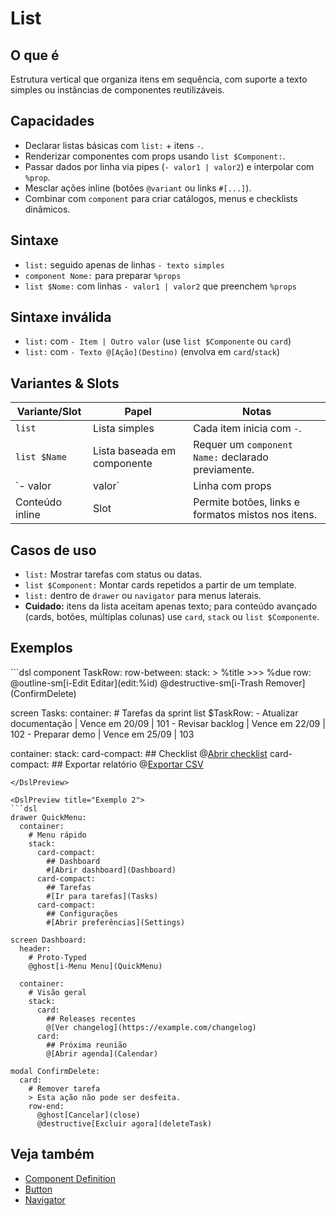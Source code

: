 # List

## O que é
Estrutura vertical que organiza itens em sequência, com suporte a texto simples ou instâncias de componentes reutilizáveis.

## Capacidades
- Declarar listas básicas com `list:` + itens `-`.
- Renderizar componentes com props usando `list $Component:`.
- Passar dados por linha via pipes (`- valor1 | valor2`) e interpolar com `%prop`.
- Mesclar ações inline (botões `@variant` ou links `#[...]`).
- Combinar com `component` para criar catálogos, menus e checklists dinâmicos.

## Sintaxe
- `list:` seguido apenas de linhas `- texto simples`
- `component Nome:` para preparar `%props`
- `list $Nome:` com linhas `- valor1 | valor2` que preenchem `%props`

## Sintaxe inválida
- `list:` com `- Item | Outro valor` (use `list $Componente` ou `card`)
- `list:` com `- Texto @[Ação](Destino)` (envolva em `card`/`stack`)

## Variantes & Slots
| Variante/Slot | Papel | Notas |
| --- | --- | --- |
| `list` | Lista simples | Cada item inicia com `-`. |
| `list $Name` | Lista baseada em componente | Requer um `component Name:` declarado previamente. |
| `- valor | valor` | Linha com props | A ordem deve corresponder aos `%props`. |
| Conteúdo inline | Slot | Permite botões, links e formatos mistos nos itens. |

## Casos de uso
- `list:` Mostrar tarefas com status ou datas.
- `list $Component:` Montar cards repetidos a partir de um template.
- `list:` dentro de `drawer` ou `navigator` para menus laterais.
- **Cuidado:** itens da lista aceitam apenas texto; para conteúdo avançado (cards, botões, múltiplas colunas) use `card`, `stack` ou `list $Componente`.

## Exemplos
<DslPreview title="Exemplo 1">
```dsl
component TaskRow:
  row-between:
    stack:
      > %title
      >>> %due
    row:
      @outline-sm[i-Edit Editar](edit:%id)
      @destructive-sm[i-Trash Remover](ConfirmDelete)

screen Tasks:
  container:
    # Tarefas da sprint
    list $TaskRow:
      - Atualizar documentação | Vence em 20/09 | 101
      - Revisar backlog | Vence em 22/09 | 102
      - Preparar demo | Vence em 25/09 | 103

  container:
    stack:
      card-compact:
        ## Checklist
        @[Abrir checklist](Checklist)
      card-compact:
        ## Exportar relatório
        @[Exportar CSV](https://example.com/export.csv)
```
</DslPreview>

<DslPreview title="Exemplo 2">
```dsl
drawer QuickMenu:
  container:
    # Menu rápido
    stack:
      card-compact:
        ## Dashboard
        #[Abrir dashboard](Dashboard)
      card-compact:
        ## Tarefas
        #[Ir para tarefas](Tasks)
      card-compact:
        ## Configurações
        #[Abrir preferências](Settings)

screen Dashboard:
  header:
    # Proto-Typed
    @ghost[i-Menu Menu](QuickMenu)

  container:
    # Visão geral
    stack:
      card:
        ## Releases recentes
        @[Ver changelog](https://example.com/changelog)
      card:
        ## Próxima reunião
        @[Abrir agenda](Calendar)

modal ConfirmDelete:
  card:
    # Remover tarefa
    > Esta ação não pode ser desfeita.
    row-end:
      @ghost[Cancelar](close)
      @destructive[Excluir agora](deleteTask)
```
</DslPreview>

## Veja também
- [Component Definition](./component-definition)
- [Button](./button)
- [Navigator](./navigator)
